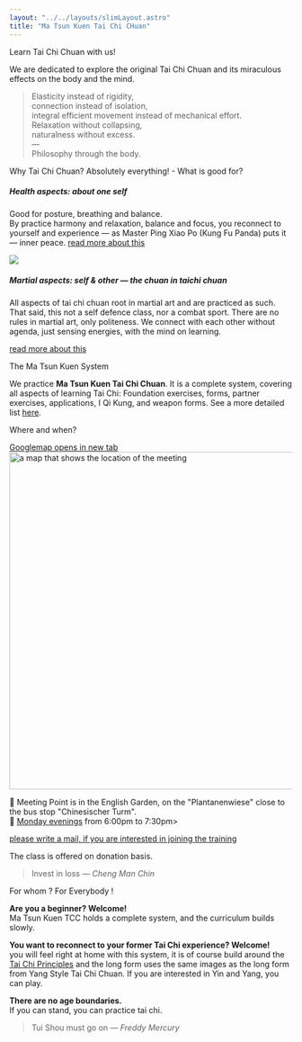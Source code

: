 ```yaml
---
layout: "../../layouts/slimLayout.astro"
title: "Ma Tsun Kuen Tai Chi CHuan"
---
```


<CurvedHeadline tag="h2" direction="R2L" type="smile" offset="50" class="top-[140px] lg:top-[300px] fill-terracotta">Learn Tai Chi Chuan with us!</CurvedHeadline>

We are dedicated to explore the original Tai Chi Chuan and its miraculous effects on the body and the mind.

<div class="block sm:h-0 h-32"></div>

> Elasticity instead of rigidity,<br />
> connection instead of isolation,<br />
> integral efficient movement instead of mechanical effort.<br />
> Relaxation without collapsing,<br />
> naturalness without excess.<br />
> —<br />
> Philosophy through the body.

<CurvedHeadline tag="h2" type="slope" direction="R2L" offset="10" class="top-[30px] sm:top-[100px]  fill-terracotta">Why Tai Chi Chuan?</CurvedHeadline>
<CurvedHeadline tag="h4" type="quarter" direction="L2R" offset="0" class="top-[30px] sm:top-[-150px] fill-lazuli">Absolutely everything! - What is good for?</CurvedHeadline>
##### Health aspects: about one self
Good for posture, breathing and balance.<br/>
By practice harmony and relaxation, balance and focus, you reconnect to yourself and experience — as Master Ping Xiao Po (Kung Fu Panda) puts it — inner peace.
[read more about this](./taichi#health-aspects)

![](https://media0.giphy.com/media/v1.Y2lkPTc5MGI3NjExczE4MjU0NHJnMmp3NWQ3aTU0MmZjb3R3ZWNqYTFmNjJ2bHZweXQ1ayZlcD12MV9naWZzX3NlYXJjaCZjdD1n/jXtdnZlhK7Fbfo4Ioc/200.webp)
<br/>

##### Martial aspects: self & other — the chuan in taichi chuan
All aspects of tai chi chuan root in martial art and are practiced as such.
That said, this not a self defence class, nor a combat sport.
There are no rules in martial art, only politeness.
We connect with each other without agenda, just sensing energies, with the mind on learning.

[read more about this](./taichi#martial-aspects)

<CurvedHeadline tag="h4" type="kicker" direction="R2L" offset="40" class="sm:top-[-300px]  fill-lazuli">The Ma Tsun Kuen System</CurvedHeadline>

We practice **Ma Tsun Kuen Tai Chi Chuan**. It is a complete system, covering all aspects of learning Tai Chi: Foundation exercises, forms, partner exercises, applications, I Qi Kung, and weapon forms.
See a more detailed list [here](./curriculum).

<CurvedHeadline tag="h2" type="frown" direction="L2R" class="fill-terracotta">Where and when?</CurvedHeadline>

<a href="https://maps.app.goo.gl/B487KdWNx74MfPqt9" target="blank" class="tooltip">
<span class="tooltiptext">Googlemap opens in new tab</span>
<Image src={mapImage} width="600" alt="a map that shows the location of the meeting" />
</a>

📍 Meeting Point is in the English Garden, on the "Plantanenwiese" close to the bus stop "Chinesischer Turm".<br/>
📅 <u>Monday evenings</u> from 6:00pm to 7:30pm>



[please write a mail, if you are interested in joining the training](./contact)

The class is offered on donation basis.



> Invest in loss — *Cheng Man Chin*

<CurvedHeadline tag="h2" type="smile" direction="R2L" offset="0" class="sm:top-[-200px]  fill-terracotta">For whom ? For Everybody !</CurvedHeadline>

**Are you a beginner? Welcome!**<br/>
Ma Tsun Kuen TCC holds a complete system, and the curriculum builds slowly.

**You want to reconnect to your former Tai Chi experience? Welcome!**<br/>
you will feel right at home with this system, it is of course build around the [Tai Chi Principles](./taichi#Tai-Chi-Principles) and the long form uses the same images as the long form from Yang Style Tai Chi Chuan.
If you are interested in Yin and Yang, you can play.

**There are no age boundaries.**<br/>
If you can stand, you can practice tai chi.

> Tui Shou must go on — *Freddy Mercury*

